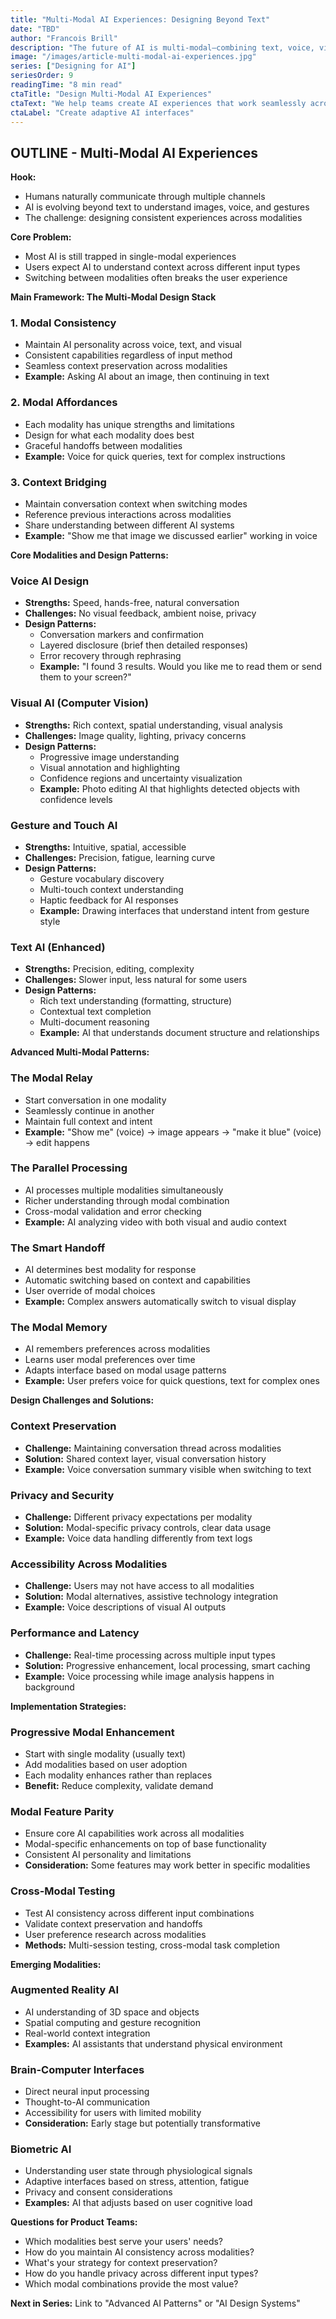 ```yaml
---
title: "Multi-Modal AI Experiences: Designing Beyond Text"
date: "TBD"
author: "Francois Brill"
description: "The future of AI is multi-modal—combining text, voice, vision, and gesture in seamless experiences. This article explores how to design AI interfaces that work across different input and output modalities while maintaining consistency and user control."
image: "/images/article-multi-modal-ai-experiences.jpg"
series: ["Designing for AI"]
seriesOrder: 9
readingTime: "8 min read"
ctaTitle: "Design Multi-Modal AI Experiences"
ctaText: "We help teams create AI experiences that work seamlessly across voice, text, vision, and touch. Let's design AI that adapts to how users naturally communicate."
ctaLabel: "Create adaptive AI interfaces"
---
```


## OUTLINE - Multi-Modal AI Experiences

**Hook:**
- Humans naturally communicate through multiple channels
- AI is evolving beyond text to understand images, voice, and gestures
- The challenge: designing consistent experiences across modalities

**Core Problem:**
- Most AI is still trapped in single-modal experiences
- Users expect AI to understand context across different input types
- Switching between modalities often breaks the user experience

**Main Framework: The Multi-Modal Design Stack**

### 1. Modal Consistency
- Maintain AI personality across voice, text, and visual
- Consistent capabilities regardless of input method
- Seamless context preservation across modalities
- **Example:** Asking AI about an image, then continuing in text

### 2. Modal Affordances
- Each modality has unique strengths and limitations
- Design for what each modality does best
- Graceful handoffs between modalities
- **Example:** Voice for quick queries, text for complex instructions

### 3. Context Bridging
- Maintain conversation context when switching modes
- Reference previous interactions across modalities
- Share understanding between different AI systems
- **Example:** "Show me that image we discussed earlier" working in voice

**Core Modalities and Design Patterns:**

### Voice AI Design
- **Strengths:** Speed, hands-free, natural conversation
- **Challenges:** No visual feedback, ambient noise, privacy
- **Design Patterns:**
  - Conversation markers and confirmation
  - Layered disclosure (brief then detailed responses)
  - Error recovery through rephrasing
  - **Example:** "I found 3 results. Would you like me to read them or send them to your screen?"

### Visual AI (Computer Vision)
- **Strengths:** Rich context, spatial understanding, visual analysis  
- **Challenges:** Image quality, lighting, privacy concerns
- **Design Patterns:**
  - Progressive image understanding
  - Visual annotation and highlighting
  - Confidence regions and uncertainty visualization
  - **Example:** Photo editing AI that highlights detected objects with confidence levels

### Gesture and Touch AI
- **Strengths:** Intuitive, spatial, accessible
- **Challenges:** Precision, fatigue, learning curve
- **Design Patterns:**
  - Gesture vocabulary discovery
  - Multi-touch context understanding
  - Haptic feedback for AI responses
  - **Example:** Drawing interfaces that understand intent from gesture style

### Text AI (Enhanced)
- **Strengths:** Precision, editing, complexity
- **Challenges:** Slower input, less natural for some users
- **Design Patterns:**
  - Rich text understanding (formatting, structure)
  - Contextual text completion
  - Multi-document reasoning
  - **Example:** AI that understands document structure and relationships

**Advanced Multi-Modal Patterns:**

### The Modal Relay
- Start conversation in one modality
- Seamlessly continue in another
- Maintain full context and intent
- **Example:** "Show me" (voice) → image appears → "make it blue" (voice) → edit happens

### The Parallel Processing
- AI processes multiple modalities simultaneously
- Richer understanding through modal combination
- Cross-modal validation and error checking
- **Example:** AI analyzing video with both visual and audio context

### The Smart Handoff
- AI determines best modality for response
- Automatic switching based on context and capabilities
- User override of modal choices
- **Example:** Complex answers automatically switch to visual display

### The Modal Memory
- AI remembers preferences across modalities
- Learns user modal preferences over time
- Adapts interface based on modal usage patterns
- **Example:** User prefers voice for quick questions, text for complex ones

**Design Challenges and Solutions:**

### Context Preservation
- **Challenge:** Maintaining conversation thread across modalities
- **Solution:** Shared context layer, visual conversation history
- **Example:** Voice conversation summary visible when switching to text

### Privacy and Security
- **Challenge:** Different privacy expectations per modality
- **Solution:** Modal-specific privacy controls, clear data usage
- **Example:** Voice data handling differently from text logs

### Accessibility Across Modalities
- **Challenge:** Users may not have access to all modalities
- **Solution:** Modal alternatives, assistive technology integration
- **Example:** Voice descriptions of visual AI outputs

### Performance and Latency
- **Challenge:** Real-time processing across multiple input types
- **Solution:** Progressive enhancement, local processing, smart caching
- **Example:** Voice processing while image analysis happens in background

**Implementation Strategies:**

### Progressive Modal Enhancement
- Start with single modality (usually text)
- Add modalities based on user adoption
- Each modality enhances rather than replaces
- **Benefit:** Reduce complexity, validate demand

### Modal Feature Parity
- Ensure core AI capabilities work across all modalities
- Modal-specific enhancements on top of base functionality
- Consistent AI personality and limitations
- **Consideration:** Some features may work better in specific modalities

### Cross-Modal Testing
- Test AI consistency across different input combinations
- Validate context preservation and handoffs
- User preference research across modalities
- **Methods:** Multi-session testing, cross-modal task completion

**Emerging Modalities:**

### Augmented Reality AI
- AI understanding of 3D space and objects
- Spatial computing and gesture recognition
- Real-world context integration
- **Examples:** AI assistants that understand physical environment

### Brain-Computer Interfaces
- Direct neural input processing
- Thought-to-AI communication
- Accessibility for users with limited mobility
- **Consideration:** Early stage but potentially transformative

### Biometric AI
- Understanding user state through physiological signals
- Adaptive interfaces based on stress, attention, fatigue
- Privacy and consent considerations
- **Examples:** AI that adjusts based on user cognitive load

**Questions for Product Teams:**
- Which modalities best serve your users' needs?
- How do you maintain AI consistency across modalities?
- What's your strategy for context preservation?
- How do you handle privacy across different input types?
- Which modal combinations provide the most value?

**Next in Series:** Link to "Advanced AI Patterns" or "AI Design Systems"